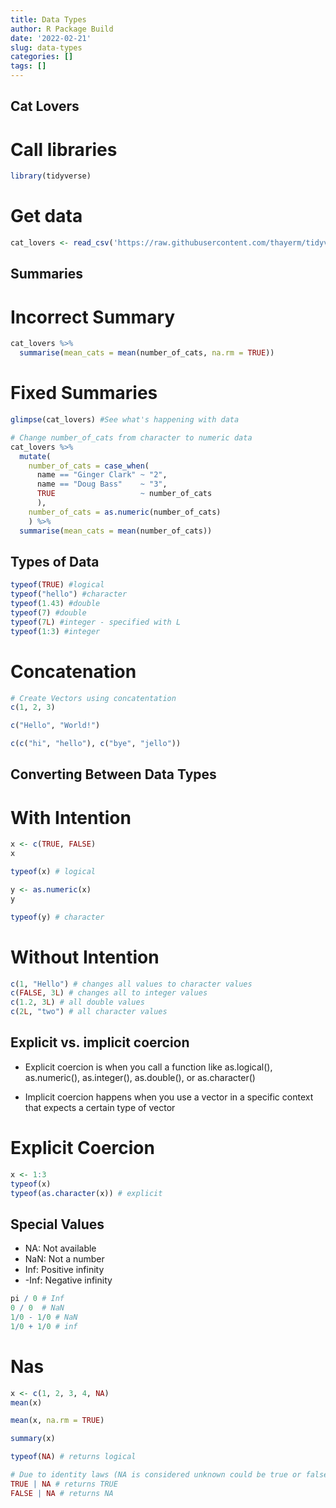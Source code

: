 ```yaml
---
title: Data Types
author: R Package Build
date: '2022-02-21'
slug: data-types
categories: []
tags: []
---
```


## Cat Lovers
# Call libraries
```r
library(tidyverse)
```

# Get data
```r
cat_lovers <- read_csv('https://raw.githubusercontent.com/thayerm/tidyverse/main/cat-lovers.csv')
```

## Summaries
# Incorrect Summary
```r
cat_lovers %>%
  summarise(mean_cats = mean(number_of_cats, na.rm = TRUE))
```

# Fixed Summaries
```r
glimpse(cat_lovers) #See what's happening with data

# Change number_of_cats from character to numeric data
cat_lovers %>%
  mutate(
    number_of_cats = case_when(
      name == "Ginger Clark" ~ "2",
      name == "Doug Bass"    ~ "3",
      TRUE                   ~ number_of_cats
      ),
    number_of_cats = as.numeric(number_of_cats)
    ) %>%
  summarise(mean_cats = mean(number_of_cats))

```
## Types of Data
```r
typeof(TRUE) #logical
typeof("hello") #character
typeof(1.43) #double
typeof(7) #double
typeof(7L) #integer - specified with L
typeof(1:3) #integer
```
# Concatenation
```r
# Create Vectors using concatentation
c(1, 2, 3)

c("Hello", "World!")

c(c("hi", "hello"), c("bye", "jello"))
```
## Converting Between Data Types {.tabset}
# With Intention
```r
x <- c(TRUE, FALSE)
x

typeof(x) # logical

y <- as.numeric(x)
y

typeof(y) # character
```
# Without Intention
```r
c(1, "Hello") # changes all values to character values
c(FALSE, 3L) # changes all to integer values
c(1.2, 3L) # all double values
c(2L, "two") # all character values
```

## Explicit vs. implicit coercion

 - Explicit coercion is when you call a function like as.logical(), as.numeric(), as.integer(), as.double(), or as.character()

 - Implicit coercion happens when you use a vector in a specific context that expects a certain type of vector

# Explicit Coercion
```r
x <- 1:3
typeof(x)
typeof(as.character(x)) # explicit
```


## Special Values
 - NA: Not available
 - NaN: Not a number
 - Inf: Positive infinity
 - -Inf: Negative infinity
```r
pi / 0 # Inf
0 / 0  # NaN
1/0 - 1/0 # NaN
1/0 + 1/0 # inf
```
# Nas

```r
x <- c(1, 2, 3, 4, NA)
mean(x)

mean(x, na.rm = TRUE)

summary(x)
```

```r
typeof(NA) # returns logical
```

```r
# Due to identity laws (NA is considered unknown could be true or false)
TRUE | NA # returns TRUE
FALSE | NA # returns NA
```

